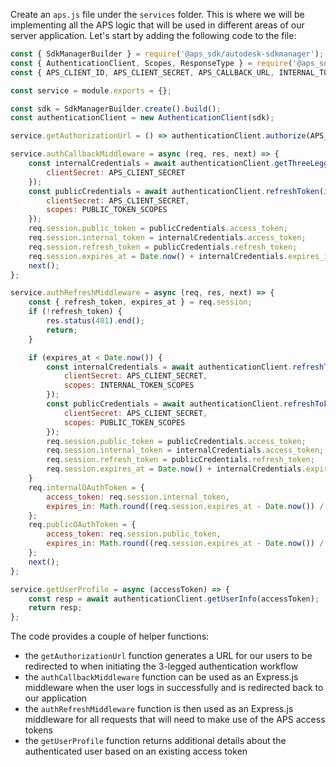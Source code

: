 Create an `aps.js` file under the `services` folder. This is where we will be implementing
all the APS logic that will be used in different areas of our server application. Let's start
by adding the following code to the file:

```js title="services/aps.js"
const { SdkManagerBuilder } = require('@aps_sdk/autodesk-sdkmanager');
const { AuthenticationClient, Scopes, ResponseType } = require('@aps_sdk/authentication');
const { APS_CLIENT_ID, APS_CLIENT_SECRET, APS_CALLBACK_URL, INTERNAL_TOKEN_SCOPES, PUBLIC_TOKEN_SCOPES } = require('../config.js');

const service = module.exports = {};

const sdk = SdkManagerBuilder.create().build();
const authenticationClient = new AuthenticationClient(sdk);

service.getAuthorizationUrl = () => authenticationClient.authorize(APS_CLIENT_ID, ResponseType.Code, APS_CALLBACK_URL, INTERNAL_TOKEN_SCOPES);

service.authCallbackMiddleware = async (req, res, next) => {
    const internalCredentials = await authenticationClient.getThreeLeggedToken(APS_CLIENT_ID, req.query.code, APS_CALLBACK_URL, {
        clientSecret: APS_CLIENT_SECRET
    });
    const publicCredentials = await authenticationClient.refreshToken(internalCredentials.refresh_token, APS_CLIENT_ID, {
        clientSecret: APS_CLIENT_SECRET,
        scopes: PUBLIC_TOKEN_SCOPES
    });
    req.session.public_token = publicCredentials.access_token;
    req.session.internal_token = internalCredentials.access_token;
    req.session.refresh_token = publicCredentials.refresh_token;
    req.session.expires_at = Date.now() + internalCredentials.expires_in * 1000;
    next();
};

service.authRefreshMiddleware = async (req, res, next) => {
    const { refresh_token, expires_at } = req.session;
    if (!refresh_token) {
        res.status(401).end();
        return;
    }

    if (expires_at < Date.now()) {
        const internalCredentials = await authenticationClient.refreshToken(refresh_token, APS_CLIENT_ID, {
            clientSecret: APS_CLIENT_SECRET,
            scopes: INTERNAL_TOKEN_SCOPES
        });
        const publicCredentials = await authenticationClient.refreshToken(internalCredentials.refresh_token, APS_CLIENT_ID, {
            clientSecret: APS_CLIENT_SECRET,
            scopes: PUBLIC_TOKEN_SCOPES
        });
        req.session.public_token = publicCredentials.access_token;
        req.session.internal_token = internalCredentials.access_token;
        req.session.refresh_token = publicCredentials.refresh_token;
        req.session.expires_at = Date.now() + internalCredentials.expires_in * 1000;
    }
    req.internalOAuthToken = {
        access_token: req.session.internal_token,
        expires_in: Math.round((req.session.expires_at - Date.now()) / 1000),
    };
    req.publicOAuthToken = {
        access_token: req.session.public_token,
        expires_in: Math.round((req.session.expires_at - Date.now()) / 1000),
    };
    next();
};

service.getUserProfile = async (accessToken) => {
    const resp = await authenticationClient.getUserInfo(accessToken);
    return resp;
};
```

The code provides a couple of helper functions:

- the `getAuthorizationUrl` function generates a URL for our users to be redirected to when
initiating the 3-legged authentication workflow
- the `authCallbackMiddleware` function can be used as an Express.js middleware
when the user logs in successfully and is redirected back to our application
- the `authRefreshMiddleware` function is then used as an Express.js middleware for all requests
that will need to make use of the APS access tokens
- the `getUserProfile` function returns additional details about the authenticated user based on
an existing access token
